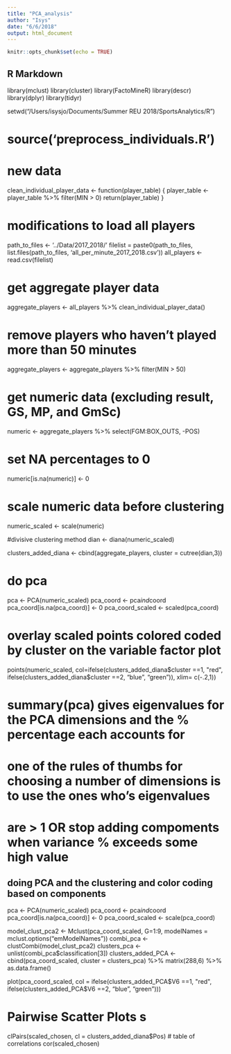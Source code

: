 ```yaml
---
title: "PCA_analysis"
author: "Isys"
date: "6/6/2018"
output: html_document
---
```


```r
knitr::opts_chunk$set(echo = TRUE)
```
## R Markdown
library(mclust)
library(cluster)
library(FactoMineR)
library(descr)
library(dplyr)
library(tidyr)

setwd("/Users/isysjo/Documents/Summer REU 2018/SportsAnalytics/R")

# source('preprocess_individuals.R')

# new data
clean_individual_player_data <- function(player_table) {
  player_table <- player_table %>%
    filter(MIN > 0)
  return(player_table)
}

# modifications to load all players
path_to_files <- '../Data/2017_2018/'
filelist = paste0(path_to_files, list.files(path_to_files, 'all_per_minute_2017_2018.csv'))
all_players <- read.csv(filelist)

# get aggregate player data
 aggregate_players <- all_players %>% clean_individual_player_data()

# remove players who haven't played more than 50 minutes
aggregate_players <- aggregate_players %>% filter(MIN > 50)

# get numeric data (excluding result, GS, MP, and GmSc)
numeric <- aggregate_players %>% select(FGM:BOX_OUTS, -POS)

# set NA percentages to 0
numeric[is.na(numeric)] <- 0

# scale numeric data before clustering
numeric_scaled <- scale(numeric)

#divisive clustering method
dian <- diana(numeric_scaled)

clusters_added_diana <- cbind(aggregate_players, cluster = cutree(dian,3))

# do pca
pca <- PCA(numeric_scaled)
pca_coord <- pca$ind$coord
pca_coord[is.na(pca_coord)] <- 0
pca_coord_scaled <- scaled(pca_coord)


# overlay scaled points colored coded by cluster on the variable factor plot
points(numeric_scaled, col=ifelse(clusters_added_diana$cluster ==1, "red", ifelse(clusters_added_diana$cluster ==2, "blue", "green")), xlim= c(-.2,1))


# summary(pca) gives eigenvalues for the PCA dimensions and the % percentage each accounts for
# one of the rules of thumbs for choosing a number of dimensions is to use the ones who's eigenvalues
# are > 1 OR stop adding compoments when variance % exceeds some high value



## doing PCA and the clustering and color coding based on components
pca <- PCA(numeric_scaled)
pca_coord <- pca$ind$coord
pca_coord[is.na(pca_coord)] <- 0
pca_coord_scaled <- scale(pca_coord)

model_clust_pca2 <- Mclust(pca_coord_scaled, G=1:9, modelNames = mclust.options("emModelNames"))
combi_pca <- clustCombi(model_clust_pca2)
clusters_pca <- unlist(combi_pca$classification[3])
clusters_added_PCA <- cbind(pca_coord_scaled, cluster = clusters_pca) %>% matrix(288,6) %>% as.data.frame()

plot(pca_coord_scaled, col = ifelse(clusters_added_PCA$V6 ==1, "red", ifelse(clusters_added_PCA$V6 ==2, "blue", "green")))


# Pairwise Scatter Plots s
clPairs(scaled_chosen, cl = clusters_added_diana$Pos)
# table of correlations
cor(scaled_chosen)